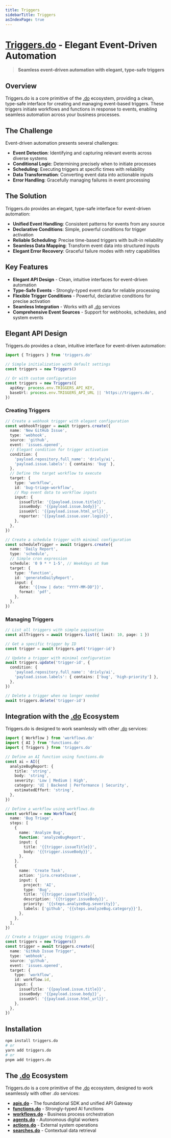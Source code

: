```yaml
---
title: Triggers
sidebarTitle: Triggers
asIndexPage: true
---
```


# [Triggers.do](https://triggers.do) - Elegant Event-Driven Automation

> **Seamless event-driven automation with elegant, type-safe triggers**

## Overview

Triggers.do is a core primitive of the [.do](https://dotdo.ai) ecosystem, providing a clean, type-safe interface for creating and managing event-based triggers. These triggers initiate workflows and functions in response to events, enabling seamless automation across your business processes.

## The Challenge

Event-driven automation presents several challenges:

- **Event Detection**: Identifying and capturing relevant events across diverse systems
- **Conditional Logic**: Determining precisely when to initiate processes
- **Scheduling**: Executing triggers at specific times with reliability
- **Data Transformation**: Converting event data into actionable inputs
- **Error Handling**: Gracefully managing failures in event processing

## The Solution

Triggers.do provides an elegant, type-safe interface for event-driven automation:

- **Unified Event Handling**: Consistent patterns for events from any source
- **Declarative Conditions**: Simple, powerful conditions for trigger activation
- **Reliable Scheduling**: Precise time-based triggers with built-in reliability
- **Seamless Data Mapping**: Transform event data into structured inputs
- **Elegant Error Recovery**: Graceful failure modes with retry capabilities

## Key Features

- **Elegant API Design** - Clean, intuitive interfaces for event-driven automation
- **Type-Safe Events** - Strongly-typed event data for reliable processing
- **Flexible Trigger Conditions** - Powerful, declarative conditions for precise activation
- **Seamless Integration** - Works with all [.do](https://dotdo.ai) services
- **Comprehensive Event Sources** - Support for webhooks, schedules, and system events

## Elegant API Design

Triggers.do provides a clean, intuitive interface for event-driven automation:

```typescript
import { Triggers } from 'triggers.do'

// Simple initialization with default settings
const triggers = new Triggers()

// Or with custom configuration
const triggers = new Triggers({
  apiKey: process.env.TRIGGERS_API_KEY,
  baseUrl: process.env.TRIGGERS_API_URL || 'https://triggers.do',
})
```

### Creating Triggers

```typescript
// Create a webhook trigger with elegant configuration
const webhookTrigger = await triggers.create({
  name: 'New GitHub Issue',
  type: 'webhook',
  source: 'github',
  event: 'issues.opened',
  // Elegant condition for trigger activation
  condition: {
    'payload.repository.full_name': 'drivly/ai',
    'payload.issue.labels': { contains: 'bug' },
  },
  // Define the target workflow to execute
  target: {
    type: 'workflow',
    id: 'bug-triage-workflow',
    // Map event data to workflow inputs
    input: {
      issueTitle: '{{payload.issue.title}}',
      issueBody: '{{payload.issue.body}}',
      issueUrl: '{{payload.issue.html_url}}',
      reporter: '{{payload.issue.user.login}}',
    },
  },
})

// Create a schedule trigger with minimal configuration
const scheduleTrigger = await triggers.create({
  name: 'Daily Report',
  type: 'schedule',
  // Simple cron expression
  schedule: '0 9 * * 1-5', // Weekdays at 9am
  target: {
    type: 'function',
    id: 'generateDailyReport',
    input: {
      date: '{{now | date: "YYYY-MM-DD"}}',
      format: 'pdf',
    },
  },
})
```

### Managing Triggers

```typescript
// List all triggers with simple pagination
const allTriggers = await triggers.list({ limit: 10, page: 1 })

// Get a specific trigger by ID
const trigger = await triggers.get('trigger-id')

// Update a trigger with minimal configuration
await triggers.update('trigger-id', {
  condition: {
    'payload.repository.full_name': 'drivly/ai',
    'payload.issue.labels': { contains: ['bug', 'high-priority'] },
  },
})

// Delete a trigger when no longer needed
await triggers.delete('trigger-id')
```

## Integration with the [.do](https://dotdo.ai) Ecosystem

Triggers.do is designed to work seamlessly with other [.do](https://dotdo.ai) services:

```typescript
import { Workflow } from 'workflows.do'
import { AI } from 'functions.do'
import { Triggers } from 'triggers.do'

// Define an AI function using functions.do
const ai = AI({
  analyzeBugReport: {
    title: 'string',
    body: 'string',
    severity: 'Low | Medium | High',
    category: 'UI | Backend | Performance | Security',
    estimatedEffort: 'string',
  },
})

// Define a workflow using workflows.do
const workflow = new Workflow({
  name: 'Bug Triage',
  steps: [
    {
      name: 'Analyze Bug',
      function: 'analyzeBugReport',
      input: {
        title: '{{trigger.issueTitle}}',
        body: '{{trigger.issueBody}}',
      },
    },
    {
      name: 'Create Task',
      action: 'jira.createIssue',
      input: {
        project: 'AI',
        type: 'Bug',
        title: '{{trigger.issueTitle}}',
        description: '{{trigger.issueBody}}',
        priority: '{{steps.analyzeBug.severity}}',
        labels: ['github', '{{steps.analyzeBug.category}}'],
      },
    },
  ],
})

// Create a trigger using triggers.do
const triggers = new Triggers()
const trigger = await triggers.create({
  name: 'GitHub Issue Trigger',
  type: 'webhook',
  source: 'github',
  event: 'issues.opened',
  target: {
    type: 'workflow',
    id: workflow.id,
    input: {
      issueTitle: '{{payload.issue.title}}',
      issueBody: '{{payload.issue.body}}',
      issueUrl: '{{payload.issue.html_url}}',
    },
  },
})
```

## Installation

```bash
npm install triggers.do
# or
yarn add triggers.do
# or
pnpm add triggers.do
```

## The [.do](https://dotdo.ai) Ecosystem

Triggers.do is a core primitive of the [.do](https://dotdo.ai) ecosystem, designed to work seamlessly with other .do services:

- **[apis.do](https://apis.do)** - The foundational SDK and unified API Gateway
- **[functions.do](https://functions.do)** - Strongly-typed AI functions
- **[workflows.do](https://workflows.do)** - Business process orchestration
- **[agents.do](https://agents.do)** - Autonomous digital workers
- **[actions.do](https://actions.do)** - External system operations
- **[searches.do](https://searches.do)** - Contextual data retrieval
